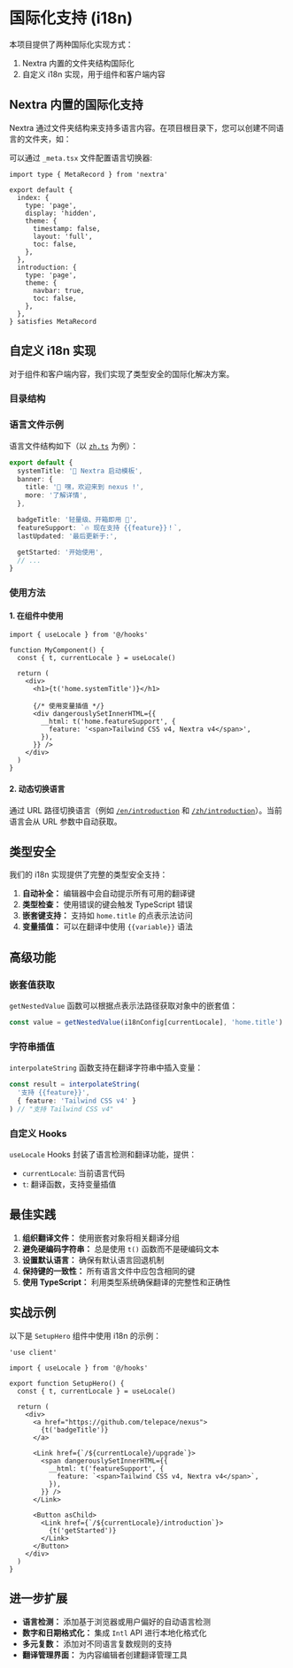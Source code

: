 
# 国际化支持 (i18n)

本项目提供了两种国际化实现方式：
1. Nextra 内置的文件夹结构国际化
2. 自定义 i18n 实现，用于组件和客户端内容

## Nextra 内置的国际化支持

Nextra 通过文件夹结构来支持多语言内容。在项目根目录下，您可以创建不同语言的文件夹，如：

<FileTree>
  <FileTree.Folder name="src" defaultOpen>
    <FileTree.Folder name="content" defaultOpen>
      <FileTree.Folder name="en" defaultOpen>
        <FileTree.File name="_meta.tsx" active />
        <FileTree.File name="index.mdx" />
        <FileTree.File name="introduction.mdx" />
      </FileTree.Folder>
      <FileTree.Folder name="zh" defaultOpen>
        <FileTree.File name="_meta.tsx" active />
        <FileTree.File name="index.mdx" />
        <FileTree.File name="introduction.mdx" />
      </FileTree.Folder>
    </FileTree.Folder>
  </FileTree.Folder>
</FileTree>

可以通过 `_meta.tsx` 文件配置语言切换器:

```tsx
import type { MetaRecord } from 'nextra'

export default {
  index: {
    type: 'page',
    display: 'hidden',
    theme: {
      timestamp: false,
      layout: 'full',
      toc: false,
    },
  },
  introduction: {
    type: 'page',
    theme: {
      navbar: true,
      toc: false,
    },
  },
} satisfies MetaRecord
```

## 自定义 i18n 实现

对于组件和客户端内容，我们实现了类型安全的国际化解决方案。

### 目录结构

<FileTree>
  <FileTree.Folder name="src" defaultOpen>
    <FileTree.Folder name="i18n" defaultOpen>
      <FileTree.File name="index.ts" comment="核心功能和类型定义" />
      <FileTree.File name="en.ts" comment="英文 json 语言包" />
      <FileTree.File name="zh.ts" comment="中文 json 语言包" />
    </FileTree.Folder>
    <FileTree.Folder name="hooks" defaultOpen>
      <FileTree.File name="useLocale.ts" comment="封装好的通用 Hooks" />
    </FileTree.Folder>
  </FileTree.Folder>
</FileTree>

### 语言文件示例

语言文件结构如下（以 [`zh.ts`](https://github.com/telepace/nexus/blob/main/src/i18n/zh.ts) 为例）：

```typescript
export default {
  systemTitle: '🚀 Nextra 启动模板',
  banner: {
    title: '👋 嘿，欢迎来到 nexus !',
    more: '了解详情',
  },

  badgeTitle: '轻量级、开箱即用 🎉',
  featureSupport: `🔥 现在支持 {{feature}}！`,
  lastUpdated: '最后更新于:',

  getStarted: '开始使用',
  // ...
}
```

### 使用方法

#### 1. 在组件中使用

```tsx
import { useLocale } from '@/hooks'

function MyComponent() {
  const { t, currentLocale } = useLocale()
  
  return (
    <div>
      <h1>{t('home.systemTitle')}</h1>
      
      {/* 使用变量插值 */}
      <div dangerouslySetInnerHTML={{
        __html: t('home.featureSupport', {
          feature: '<span>Tailwind CSS v4, Nextra v4</span>',
        }),
      }} />
    </div>
  )
}
```

#### 2. 动态切换语言

通过 URL 路径切换语言（例如 [`/en/introduction`](/en/introduction) 和 [`/zh/introduction`](/zh/introduction)）。当前语言会从 URL 参数中自动获取。

## 类型安全

我们的 i18n 实现提供了完整的类型安全支持：

1. **自动补全：** 编辑器中会自动提示所有可用的翻译键
2. **类型检查：** 使用错误的键会触发 TypeScript 错误
3. **嵌套键支持：** 支持如 `home.title` 的点表示法访问
4. **变量插值：** 可以在翻译中使用 `{{variable}}` 语法

## 高级功能

### 嵌套值获取

`getNestedValue` 函数可以根据点表示法路径获取对象中的嵌套值：

```typescript
const value = getNestedValue(i18nConfig[currentLocale], 'home.title')
```

### 字符串插值

`interpolateString` 函数支持在翻译字符串中插入变量：

```typescript
const result = interpolateString(
  '支持 {{feature}}', 
  { feature: 'Tailwind CSS v4' }
) // "支持 Tailwind CSS v4"
```

### 自定义 Hooks

`useLocale` Hooks 封装了语言检测和翻译功能，提供：

- `currentLocale`: 当前语言代码
- `t`: 翻译函数，支持变量插值

## 最佳实践

1. **组织翻译文件：** 使用嵌套对象将相关翻译分组
2. **避免硬编码字符串：** 总是使用 `t()` 函数而不是硬编码文本
3. **设置默认语言：** 确保有默认语言回退机制
4. **保持键的一致性：** 所有语言文件中应包含相同的键
5. **使用 TypeScript：** 利用类型系统确保翻译的完整性和正确性

## 实战示例

以下是 `SetupHero` 组件中使用 i18n 的示例：

```tsx
'use client'

import { useLocale } from '@/hooks'

export function SetupHero() {
  const { t, currentLocale } = useLocale()

  return (
    <div>
      <a href="https://github.com/telepace/nexus">
        {t('badgeTitle')}
      </a>
      
      <Link href={`/${currentLocale}/upgrade`}>
        <span dangerouslySetInnerHTML={{
          __html: t('featureSupport', {
            feature: `<span>Tailwind CSS v4, Nextra v4</span>`,
          }),
        }} />
      </Link>
      
      <Button asChild>
        <Link href={`/${currentLocale}/introduction`}>
          {t('getStarted')}
        </Link>
      </Button>
    </div>
  )
}
```

## 进一步扩展

- **语言检测：** 添加基于浏览器或用户偏好的自动语言检测
- **数字和日期格式化：** 集成 `Intl` API 进行本地化格式化
- **多元复数：** 添加对不同语言复数规则的支持
- **翻译管理界面：** 为内容编辑者创建翻译管理工具
